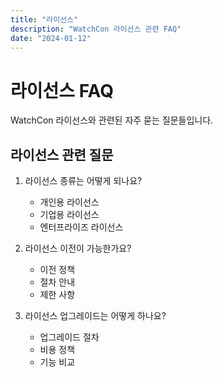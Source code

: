 ```yaml
---
title: "라이선스"
description: "WatchCon 라이선스 관련 FAQ"
date: "2024-01-12"
---
```


# 라이선스 FAQ

WatchCon 라이선스와 관련된 자주 묻는 질문들입니다.

## 라이선스 관련 질문

1. 라이선스 종류는 어떻게 되나요?
   - 개인용 라이선스
   - 기업용 라이선스
   - 엔터프라이즈 라이선스

2. 라이선스 이전이 가능한가요?
   - 이전 정책
   - 절차 안내
   - 제한 사항

3. 라이선스 업그레이드는 어떻게 하나요?
   - 업그레이드 절차
   - 비용 정책
   - 기능 비교
